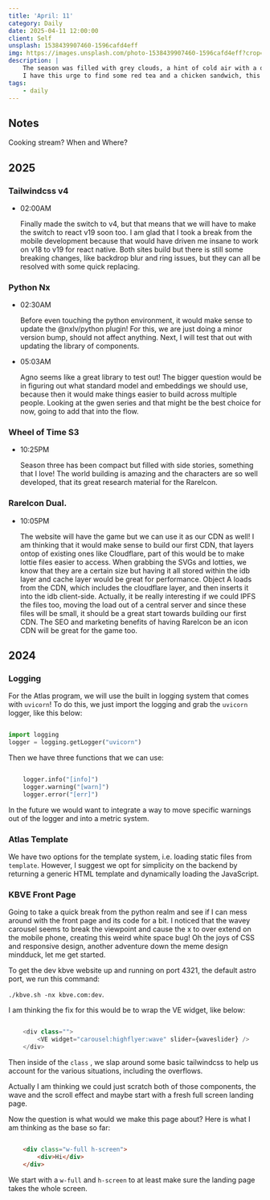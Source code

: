 ```yaml
---
title: 'April: 11'
category: Daily
date: 2025-04-11 12:00:00
client: Self
unsplash: 1538439907460-1596cafd4eff
img: https://images.unsplash.com/photo-1538439907460-1596cafd4eff?crop=entropy&cs=srgb&fm=jpg&ixid=MnwzNjM5Nzd8MHwxfHJhbmRvbXx8fHx8fHx8fDE2ODE3NDg2ODY&ixlib=rb-4.0.3&q=85
description: | 
    The season was filled with grey clouds, a hint of cold air with a dash of darkness.
    I have this urge to find some red tea and a chicken sandwich, this itch must be resolved.
tags:
    - daily
---
```



## Notes

Cooking stream? When and Where?

## 2025

### Tailwindcss v4

-   02:00AM

    Finally made the switch to v4, but that means that we will have to make the switch to react v19 soon too.
    I am glad that I took a break from the mobile development because that would have driven me insane to work on v18 to v19 for react native.
    Both sites build but there is still some breaking changes, like backdrop blur and ring issues, but they can all be resolved with some quick replacing.

### Python Nx

-   02:30AM

    Before even touching the python environment, it would make sense to update the @nxlv/python plugin!
    For this, we are just doing a minor version bump, should not affect anything.
    Next, I will test that out with updating the library of components.

-   05:03AM

    Agno seems like a great library to test out!
    The bigger question would be in figuring out what standard model and embeddings we should use, because then it would make things easier to build across multiple people.
    Looking at the gwen series and that might be the best choice for now, going to add that into the flow.

### Wheel of Time S3

-   10:25PM

    Season three has been compact but filled with side stories, something that I love!
    The world building is amazing and the characters are so well developed, that its great research material for the RareIcon.


### RareIcon Dual.

-   10:05PM

    The website will have the game but we can use it as our CDN as well!
    I am thinking that it would make sense to build our first CDN, that layers ontop of existing ones like Cloudflare, part of this would be to make lottie files easier to access.
    When grabbing the SVGs and lotties, we know that they are a certain size but having it all stored within the idb layer and cache layer would be great for performance.
    Object A loads from the CDN, which includes the cloudflare layer, and then inserts it into the idb client-side.
    Actually, it be really interesting if we could IPFS the files too, moving the load out of a central server and since these files will be small, it should be a great start towards building our first CDN.
    The SEO and marketing benefits of having RareIcon be an icon CDN will be great for the game too.


## 2024

### Logging

For the Atlas program, we will use the built in logging system that comes with `uvicorn`!
To do this, we just import the logging and grab the `uvicorn` logger, like this below:

```python

import logging
logger = logging.getLogger("uvicorn")

```

Then we have three functions that we can use:

```python

    logger.info("[info]")
    logger.warning("[warn]")
    logger.error("[err]")

```

In the future we would want to integrate a way to move specific warnings out of the logger and into a metric system.


### Atlas Template

We have two options for the template system, i.e. loading static files from `template`.
However, I suggest we opt for simplicity on the backend by returning a generic HTML template and dynamically loading the JavaScript.


### KBVE Front Page

Going to take a quick break from the python realm and see if I can mess around with the front page and its code for a bit.
I noticed that the wavey carousel seems to break the viewpoint and cause the x to over extend on the mobile phone, creating this weird white space bug!
Oh the joys of CSS and responsive design, another adventure down the meme design mindduck, let me get started.

To get the dev kbve website up and running on port 4321, the default astro port, we run this command:

`./kbve.sh -nx kbve.com:dev`.

I am thinking the fix for this would be to wrap the VE widget, like below:

```js

	<div class="">
		<VE widget="carousel:highflyer:wave" slider={waveslider} />
	</div>

```

Then inside of the `class` , we slap around some basic tailwindcss to help us account for the various situations, including the overflows.

Actually I am thinking we could just scratch both of those components, the wave and the scroll effect and maybe start with a fresh full screen landing page.

Now the question is what would we make this page about?
Here is what I am thinking as the base so far:

```html

	<div class="w-full h-screen">
		<div>Hi</div>
	</div>

```

We start with a `w-full` and `h-screen` to at least make sure the landing page takes the whole screen.

